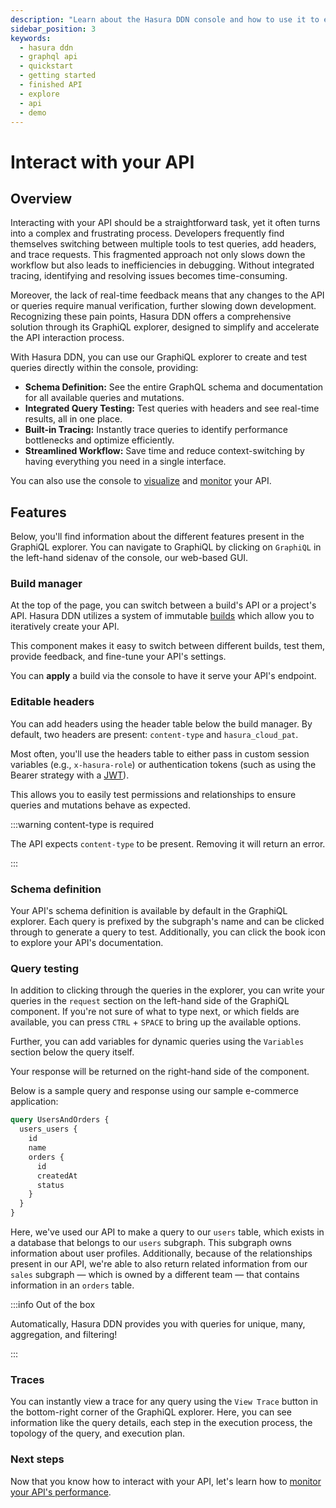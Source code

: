 ```yaml
---
description: "Learn about the Hasura DDN console and how to use it to explore a finished API."
sidebar_position: 3
keywords:
  - hasura ddn
  - graphql api
  - quickstart
  - getting started
  - finished API
  - explore
  - api
  - demo
---
```



# Interact with your API

## Overview

Interacting with your API should be a straightforward task, yet it often turns into a complex and frustrating process.
Developers frequently find themselves switching between multiple tools to test queries, add headers, and trace requests.
This fragmented approach not only slows down the workflow but also leads to inefficiencies in debugging. Without
integrated tracing, identifying and resolving issues becomes time-consuming.

Moreover, the lack of real-time feedback means that any changes to the API or queries require manual verification,
further slowing down development. Recognizing these pain points, Hasura DDN offers a comprehensive solution through its
GraphiQL explorer, designed to simplify and accelerate the API interaction process.

With Hasura DDN, you can use our GraphiQL explorer to create and test queries directly within the console, providing:

- **Schema Definition:** See the entire GraphQL schema and documentation for all available queries and mutations.
- **Integrated Query Testing:** Test queries with headers and see real-time results, all in one place.
- **Built-in Tracing:** Instantly trace queries to identify performance bottlenecks and optimize efficiently.
- **Streamlined Workflow:** Save time and reduce context-switching by having everything you need in a single interface.

You can also use the console to [visualize](/getting-started/explore/visualize.mdx) and
[monitor](/getting-started/explore/monitor.mdx) your API.

## Features

Below, you'll find information about the different features present in the GraphiQL explorer. You can navigate to
GraphiQL by clicking on `GraphiQL` in the left-hand sidenav of the console, our web-based GUI.

### Build manager

At the top of the page, you can switch between a build's API or a project's API. Hasura DDN utilizes a system of
immutable [builds](/project-configuration/builds.mdx) which allow you to iteratively create your API.

This component makes it easy to switch between different builds, test them, provide feedback, and fine-tune your API's
settings.

You can **apply** a build via the console to have it serve your API's endpoint.

### Editable headers

You can add headers using the header table below the build manager. By default, two headers are present: `content-type`
and `hasura_cloud_pat`.

Most often, you'll use the headers table to either pass in custom session variables (e.g., `x-hasura-role`) or
authentication tokens (such as using the Bearer strategy with a [JWT](/auth/authentication/jwt/index.mdx)).

This allows you to easily test permissions and relationships to ensure queries and mutations behave as expected.

:::warning content-type is required

The API expects `content-type` to be present. Removing it will return an error.

:::

### Schema definition

Your API's schema definition is available by default in the GraphiQL explorer. Each query is prefixed by the subgraph's
name and can be clicked through to generate a query to test. Additionally, you can click the book icon to explore your
API's documentation.

### Query testing

In addition to clicking through the queries in the explorer, you can write your queries in the `request` section on the
left-hand side of the GraphiQL component. If you're not sure of what to type next, or which fields are available, you
can press `CTRL` + `SPACE` to bring up the available options.

Further, you can add variables for dynamic queries using the `Variables` section below the query itself.

Your response will be returned on the right-hand side of the component.

Below is a sample query and response using our sample e-commerce application:

```graphql
query UsersAndOrders {
  users_users {
    id
    name
    orders {
      id
      createdAt
      status
    }
  }
}
```

<Thumbnail src="/img/get-started/users-and-orders-query.png" alt="Sample query" width="1000px" />

Here, we've used our API to make a query to our `users` table, which exists in a database that belongs to our `users`
subgraph. This subgraph owns information about user profiles. Additionally, because of the relationships present in our
API, we're able to also return related information from our `sales` subgraph — which is owned by a different team — that
contains information in an `orders` table.

:::info Out of the box

Automatically, Hasura DDN provides you with queries for unique, many, aggregation, and filtering!

:::

### Traces

You can instantly view a trace for any query using the `View Trace` button in the bottom-right corner of the GraphiQL
explorer. Here, you can see information like the query details, each step in the execution process, the topology of the
query, and execution plan.

<Thumbnail src="/img/get-started/trace-details.png" alt="Sample trace data" width="1000px" />

### Next steps

Now that you know how to interact with your API, let's learn how to
[monitor your API's performance](/getting-started/explore/monitor.mdx).
